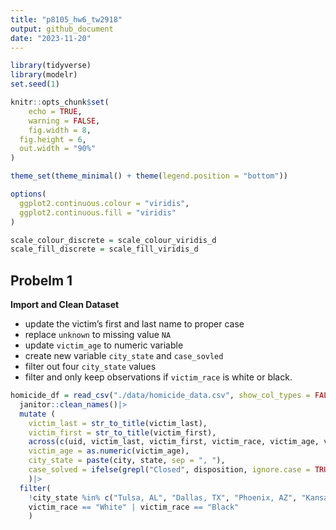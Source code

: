 ```yaml
---
title: "p8105_hw6_tw2918"
output: github_document
date: "2023-11-20"
---
```


```r
library(tidyverse)
library(modelr)
set.seed(1)

knitr::opts_chunk$set(
	echo = TRUE,
	warning = FALSE,
	fig.width = 8, 
  fig.height = 6,
  out.width = "90%"
)

theme_set(theme_minimal() + theme(legend.position = "bottom"))

options(
  ggplot2.continuous.colour = "viridis",
  ggplot2.continuous.fill = "viridis"
)

scale_colour_discrete = scale_colour_viridis_d
scale_fill_discrete = scale_fill_viridis_d
```

## Probelm 1

**Import and Clean Dataset**

* update the victim's first and last name to proper case
* replace `unknown` to missing value `NA`
* update `victim_age` to numeric variable
* create new variable `city_state` and `case_sovled`
* filter out four `city_state` values
* filter and only keep observations if `victim_race` is white or black. 

```r
homicide_df = read_csv("./data/homicide_data.csv", show_col_types = FALSE) |>
  janitor::clean_names()|>
  mutate (
    victim_last = str_to_title(victim_last),
    victim_first = str_to_title(victim_first),
    across(c(uid, victim_last, victim_first, victim_race, victim_age, victim_sex, city, state, disposition), ~na_if(., "Unknown")),
    victim_age = as.numeric(victim_age),
    city_state = paste(city, state, sep = ", "),
    case_solved = ifelse(grepl("Closed", disposition, ignore.case = TRUE), "Yes", "No")
    )|>
  filter(
    !city_state %in% c("Tulsa, AL", "Dallas, TX", "Phoenix, AZ", "Kansas City, MO" ),
    victim_race == "White" | victim_race == "Black"
    )
```

